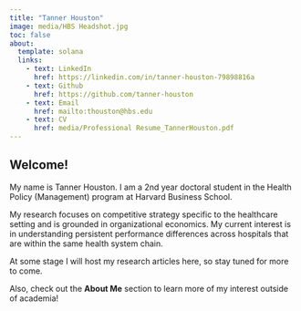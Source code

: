 ```yaml
---
title: "Tanner Houston"
image: media/HBS Headshot.jpg
toc: false
about:
  template: solana
  links: 
    - text: LinkedIn
      href: https://linkedin.com/in/tanner-houston-79898816a
    - text: Github
      href: https://github.com/tanner-houston
    - text: Email
      href: mailto:thouston@hbs.edu
    - text: CV
      href: media/Professional Resume_TannerHouston.pdf
---
```


## Welcome!

My name is Tanner Houston. I am a 2nd year doctoral student in the Health Policy (Management) program at Harvard Business School.

My research focuses on competitive strategy specific to the healthcare setting and is grounded in organizational economics. My current interest is in understanding persistent performance differences across hospitals that are within the same health system chain.

At some stage I will host my research articles here, so stay tuned for more to come.

Also, check out the **About Me** section to learn more of my interest outside of academia!
